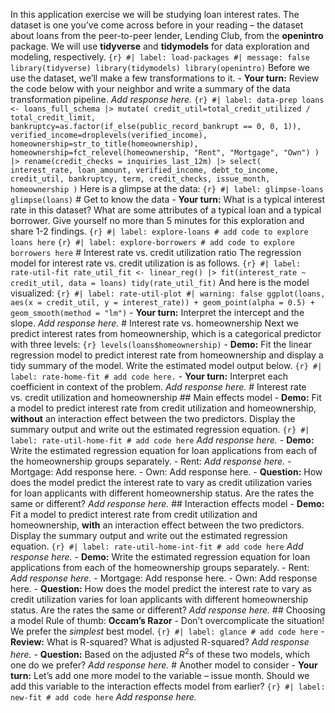 In this application exercise we will be studying loan interest rates. The dataset is one you've come across before in your reading -- the dataset about loans from the peer-to-peer lender, Lending Club, from the **openintro** package. We will use **tidyverse** and **tidymodels** for data exploration and modeling, respectively. ```{r} #| label: load-packages #| message: false library(tidyverse) library(tidymodels) library(openintro) ``` Before we use the dataset, we'll make a few transformations to it. - **Your turn:** Review the code below with your neighbor and write a summary of the data transformation pipeline. *Add response here.* ```{r} #| label: data-prep loans <- loans_full_schema |> mutate( credit_util=total_credit_utilized / total_credit_limit, bankruptcy=as.factor(if_else(public_record_bankrupt == 0, 0, 1)), verified_income=droplevels(verified_income), homeownership=str_to_title(homeownership), homeownership=fct_relevel(homeownership, "Rent", "Mortgage", "Own") ) |> rename(credit_checks = inquiries_last_12m) |> select( interest_rate, loan_amount, verified_income, debt_to_income, credit_util, bankruptcy, term, credit_checks, issue_month, homeownership ) ``` Here is a glimpse at the data: ```{r} #| label: glimpse-loans glimpse(loans) ``` # Get to know the data - **Your turn:** What is a typical interest rate in this dataset? What are some attributes of a typical loan and a typical borrower. Give yourself no more than 5 minutes for this exploration and share 1-2 findings. ```{r} #| label: explore-loans # add code to explore loans here ``` ```{r} #| label: explore-borrowers # add code to explore borrowers here ``` # Interest rate vs. credit utilization ratio The regression model for interest rate vs. credit utilization is as follows. ```{r} #| label: rate-util-fit rate_util_fit <- linear_reg() |> fit(interest_rate ~ credit_util, data = loans) tidy(rate_util_fit) ``` And here is the model visualized: ```{r} #| label: rate-util-plot #| warning: false ggplot(loans, aes(x = credit_util, y = interest_rate)) + geom_point(alpha = 0.5) + geom_smooth(method = "lm") ``` - **Your turn:** Interpret the intercept and the slope. *Add response here.* # Interest rate vs. homeownership Next we predict interest rates from homeownership, which is a categorical predictor with three levels: ```{r} levels(loans$homeownership) ``` - **Demo:** Fit the linear regression model to predict interest rate from homeownership and display a tidy summary of the model. Write the estimated model output below. ```{r} #| label: rate-home-fit # add code here. ``` - **Your turn:** Interpret each coefficient in context of the problem. *Add response here.* # Interest rate vs. credit utilization and homeownership ## Main effects model - **Demo:** Fit a model to predict interest rate from credit utilization and homeownership, **without** an interaction effect between the two predictors. Display the summary output and write out the estimated regression equation. ```{r} #| label: rate-util-home-fit # add code here ``` *Add response here.* - **Demo:** Write the estimated regression equation for loan applications from each of the homeownership groups separately. - Rent: *Add response here.* - Mortgage: Add response here. - Own: Add response here. - **Question:** How does the model predict the interest rate to vary as credit utilization varies for loan applicants with different homeownership status. Are the rates the same or different? *Add response here.* ## Interaction effects model - **Demo:** Fit a model to predict interest rate from credit utilization and homeownership, **with** an interaction effect between the two predictors. Display the summary output and write out the estimated regression equation. ```{r} #| label: rate-util-home-int-fit # add code here ``` *Add response here.* - **Demo:** Write the estimated regression equation for loan applications from each of the homeownership groups separately. - Rent: *Add response here.* - Mortgage: Add response here. - Own: Add response here. - **Question:** How does the model predict the interest rate to vary as credit utilization varies for loan applicants with different homeownership status. Are the rates the same or different? *Add response here.* ## Choosing a model Rule of thumb: **Occam's Razor** - Don't overcomplicate the situation! We prefer the *simplest* best model. ```{r} #| label: glance # add code here ``` - **Review:** What is R-squared? What is adjusted R-squared? *Add response here.* - **Question:** Based on the adjusted $R^2$s of these two models, which one do we prefer? *Add response here.* # Another model to consider - **Your turn:** Let's add one more model to the variable -- issue month. Should we add this variable to the interaction effects model from earlier? ```{r} #| label: new-fit # add code here ``` *Add response here.*